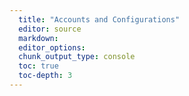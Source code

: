 ```yaml
---
  title: "Accounts and Configurations"
  editor: source
  markdown: 
  editor_options: 
  chunk_output_type: console
  toc: true
  toc-depth: 3
---
```


